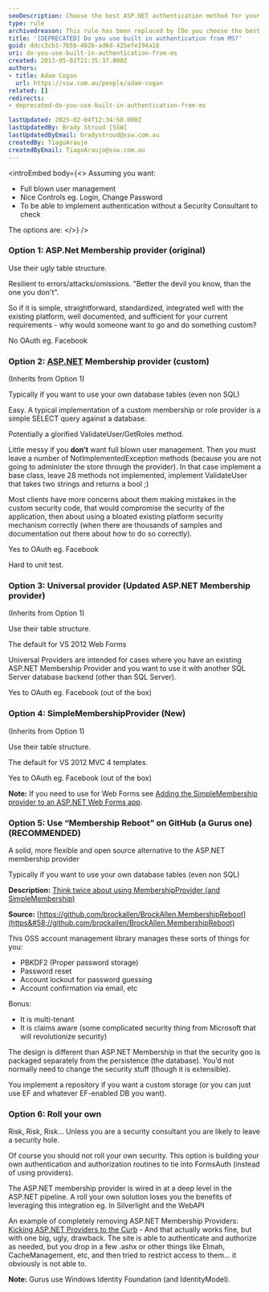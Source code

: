 ```yaml
---
seoDescription: Choose the best ASP.NET authentication method for your needs—whether using built-in providers or alternatives, ensuring security and efficiency in your implementation.
type: rule
archivedreason: This rule has been replaced by [Do you choose the best method of authentication for your situation?](/rules/choose-the-best-method-of-authentication-for-your-situation)
title: '[DEPRECATED] Do you use built in authentication from MS?'
guid: ddcc3cb1-7b5b-402b-ad6d-425efe194a18
uri: do-you-use-built-in-authentication-from-ms
created: 2013-05-02T21:35:37.000Z
authors:
- title: Adam Cogan
  url: https://ssw.com.au/people/adam-cogan
related: []
redirects:
- deprecated-do-you-use-built-in-authentication-from-ms

lastUpdated: 2025-02-04T12:34:58.000Z
lastUpdatedBy: Brady Stroud [SSW]
lastUpdatedByEmail: bradystroud@ssw.com.au
createdBy: TiagoAraujo
createdByEmail: TiagoAraujo@ssw.com.au
---
```


<introEmbed
  body={<>
Assuming you want:

* Full blown user management
* Nice Controls eg. Login, Change Password
* To be able to implement authentication without a Security Consultant to check

The options are:
  </>}
/>
### Option 1: ASP.Net Membership provider (original)

Use their ugly table structure.

Resilient to errors/attacks/omissions. "Better the devil you know, than the one you don't".

So if it is simple, straightforward, standardized, integrated well with the existing platform, well documented, and sufficient for your current requirements - why would someone want to go and do something custom?

No OAuth eg. Facebook

### Option 2: [ASP.NET](http&#58;//www.asp.net/) Membership provider (custom)

(Inherits from Option 1)

Typically if you want to use your own database tables (even non SQL)

Easy. A typical implementation of a custom membership or role provider is a simple SELECT query against a database.

Potentially a glorified ValidateUser/GetRoles method.

Little messy if you  **don’t** want full blown user management. Then you must leave a number of NotImplementedException methods (because you are not going to administer the store through the provider). In that case implement a base class, leave 28 methods not implemented, implement ValidateUser that takes two strings and returns a bool ;)

Most clients have more concerns about them making mistakes in the custom security code, that would compromise the security of the application, then about using a bloated existing platform security mechanism correctly (when there are thousands of samples and documentation out there about how to do so correctly).

Yes to OAuth eg. Facebook

Hard to unit test.

### Option 3: Universal provider (Updated ASP.NET Membership provider)

(Inherits from Option 1)

Use their table structure.

The default for VS 2012 Web Forms

Universal Providers are intended for cases where you have an existing ASP.NET Membership Provider and you want to use it with another SQL Server database backend (other than SQL Server).

Yes to OAuth eg. Facebook (out of the box)

### Option 4: SimpleMembershipProvider (New)

(Inherits from Option 1)

Use their table structure.

The default for VS 2012 MVC 4 templates.

Yes to OAuth eg. Facebook (out of the box)

**Note:** If you need to use for Web Forms see [Adding the SimpleMembership provider to an ASP.NET Web Forms app](http&#58;//blogs.msmvps.com/luisabreu/blog/2012/09/24/adding-the-simplemembership-provider-to-an-asp-net-web-forms-app/).

### Option 5: Use “Membership Reboot” on GitHub (a Gurus one) (RECOMMENDED)

A solid, more flexible and open source alternative to the ASP.NET membership provider

Typically if you want to use your own database tables (even non SQL)

**Description:** [Think twice about using MembershipProvider (and SimpleMembership)](http&#58;//brockallen.com/2012/09/02/think-twice-about-using-membershipprovider-and-simplemembership/)

**Source:** [https://github.com/brockallen/BrockAllen.MembershipReboot](https&#58;//github.com/brockallen/BrockAllen.MembershipReboot)

This OSS account management library manages these sorts of things for you:

* PBKDF2 (Proper password storage)
* Password reset
* Account lockout for password guessing
* Account confirmation via email, etc

Bonus:

* It is multi-tenant
* It is claims aware (some complicated security thing from Microsoft that will revolutionize security)

The design is different than ASP.NET Membership in that the security goo is packaged separately from the persistence (the database). You’d not normally need to change the security stuff (though it is extensible).

You implement a repository if you want a custom storage (or you can just use EF and whatever EF-enabled DB you want).

### Option 6: Roll your own

Risk, Risk, Risk... Unless you are a security consultant you are likely to leave a security hole.

Of course you should not roll your own security. This option is building your own authentication and authorization routines to tie into FormsAuth (instead of using providers).

The ASP.NET membership provider is wired in at a deep level in the ASP.NET pipeline. A roll your own solution loses you the benefits of leveraging this integration eg. In Silverlight and the WebAPI

An example of completely removing ASP.NET Membership Providers: [Kicking ASP.NET Providers to the Curb](http&#58;//www.devproconnections.com/article/aspnet2/Kicking-ASP-NET-Providers-to-the-Curb-129584) - And that actually works fine, but with one big, ugly, drawback. The site is able to authenticate and authorize as needed, but you drop in a few .ashx or other things like Elmah, CacheManagement, etc, and then tried to restrict access to them... it obviously is not able to.

**Note:** Gurus use Windows Identity Foundation (and IdentityModel).
